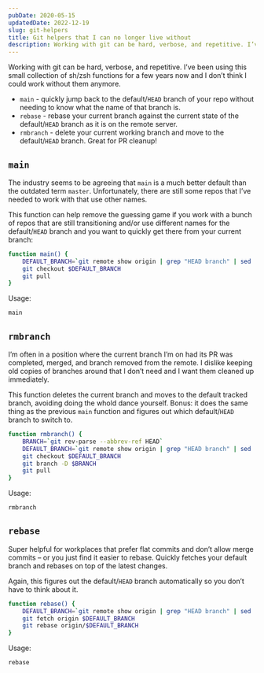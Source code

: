 ```yaml
---
pubDate: 2020-05-15
updatedDate: 2022-12-19
slug: git-helpers
title: Git helpers that I can no longer live without
description: Working with git can be hard, verbose, and repetitive. I’ve been using this small collection of sh/zsh functions for a few years now and I don’t think I could work without them anymore.
---
```


Working with git can be hard, verbose, and repetitive. I’ve been using this small collection of sh/zsh functions for a few years now and I don’t think I could work without them anymore.

- `main` - quickly jump back to the default/`HEAD` branch of your repo without needing to know what the name of that branch is.
- `rebase` - rebase your current branch against the current state of the default/`HEAD` branch as it is on the remote server.
- `rmbranch` - delete your current working branch and move to the default/`HEAD` branch. Great for PR cleanup!

## `main`

The industry seems to be agreeing that `main` is a much better default than the outdated term `master`. Unfortunately, there are still some repos that I’ve needed to work with that use other names.

This function can help remove the guessing game if you work with a bunch of repos that are still transitioning and/or use different names for the default/`HEAD` branch and you want to quickly get there from your current branch:

```sh title="~/.zshrc"
function main() {
	DEFAULT_BRANCH=`git remote show origin | grep "HEAD branch" | sed 's/.*: //'`
	git checkout $DEFAULT_BRANCH
	git pull
}
```

Usage:

```sh
main
```

## `rmbranch`

I’m often in a position where the current branch I’m on had its PR was completed, merged, and branch removed from the remote. I dislike keeping old copies of branches around that I don’t need and I want them cleaned up immediately.

This function deletes the current branch and moves to the default tracked branch, avoiding doing the whold dance yourself. Bonus: it does the same thing as the previous `main` function and figures out which default/`HEAD` branch to switch to.

```sh title="Add to your ~/.zshrc or ~/.shrc"
function rmbranch() {
	BRANCH=`git rev-parse --abbrev-ref HEAD`
	DEFAULT_BRANCH=`git remote show origin | grep "HEAD branch" | sed 's/.*: //'`
	git checkout $DEFAULT_BRANCH
	git branch -D $BRANCH
	git pull
}
```

Usage:

```sh
rmbranch
```

## `rebase`

Super helpful for workplaces that prefer flat commits and don’t allow merge commits – or you just find it easier to rebase. Quickly fetches your default branch and rebases on top of the latest changes.

Again, this figures out the default/`HEAD` branch automatically so you don’t have to think about it.

```sh title="~/.zshrc"
function rebase() {
	DEFAULT_BRANCH=`git remote show origin | grep "HEAD branch" | sed 's/.*: //'`
	git fetch origin $DEFAULT_BRANCH
	git rebase origin/$DEFAULT_BRANCH
}
```

Usage:

```sh
rebase
```
